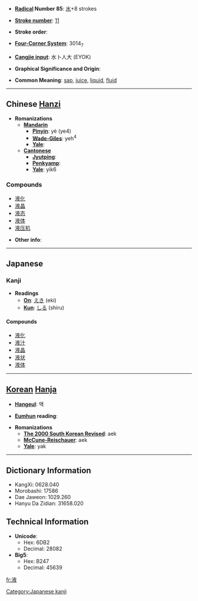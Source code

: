 * '''[[Wiktionary:Chinese radical index| Radical]] Number 85''': [[Wiktionary:Chinese radical index 水|水]]+8 strokes

* '''[[Wiktionary:Chinese total strokes index|Stroke number]]''': [[Wiktionary:Chinese total strokes index 11|11]]

* '''Stroke order''': 

* '''[[Wiktionary:Chinese four corner index|Four-Corner System]]''': 3014<sub>7</sub>

* '''[[Wiktionary:Chinese Cangjie index|Cangjie input]]''': 水卜人大 (EYOK)

* '''Graphical Significance and Origin''': 

* '''Common Meaning''': [[sap]], [[juice]], [[liquid]], [[fluid]]

----

== Chinese [[Hanzi]] ==

* '''Romanizations'''
** '''[[Mandarin]]'''
*** '''[[Pinyin]]''': yè (ye4)
*** '''[[Wade-Giles]]''': yeh<sup>4</sup>
*** '''[[Yale]]''': 
** '''[[Cantonese]]'''
*** '''[[Jyutping]]''':
*** '''[[Penkyamp]]''': 
*** '''[[Yale]]''': yik6

===Compounds===
*[[液化]]
*[[液晶]]
*[[液态]]
*[[液体]]
*[[液压机]]

* '''Other info''': 

----

== Japanese ==
=== Kanji ===
* '''Readings'''
** '''[[On]]''': [[えき]] (eki)
** '''[[Kun]]''': [[しる]] (shiru)

==== Compounds ====
*[[液化]]
*[[液汁]]
*[[液晶]]
*[[液状]]
*[[液体]]

[[Category:Japanese kanji]]
----

== [[Korean]] [[Hanja]] ==

* '''[[Hangeul]]''': 액

* '''[[Eumhun]] reading''': 

* '''Romanizations'''
** '''[[The 2000 South Korean Revised Romanization|The 2000 South Korean Revised]]''': aek
** '''[[McCune-Reischauer]]''': aek
** '''[[Yale]]''': yak

----

== Dictionary Information ==

* KangXi: 0628.040
* Morobashi: 17586
* Dae Jaweon: 1029.260
* Hanyu Da Zidian: 31658.020

== Technical Information ==

* '''Unicode''':
** Hex: 6DB2
** Decimal: 28082
* '''Big5''':
** Hex: B247
** Decimal: 45639

[[fr:液]]